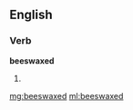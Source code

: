 ==English==

===Verb===
'''beeswaxed'''

# {{past of|[[beeswax]]}}

[[mg:beeswaxed]]
[[ml:beeswaxed]]